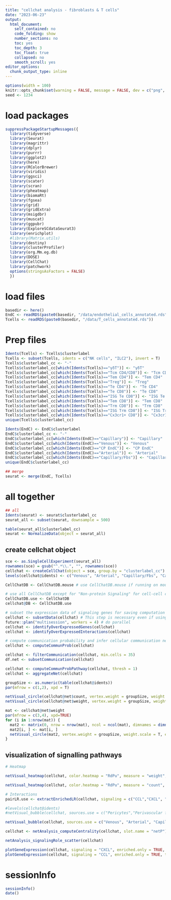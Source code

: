 ```yaml
---
title: "cellchat analysis - fibroblasts & T cells"
date: "2023-06-23"
output:
  html_document:
    self_contained: no
    code_folding: show
    number_sections: no
    toc: yes
    toc_depth: 3
    toc_float: true
    collapsed: no
    smooth_scroll: yes
editor_options: 
  chunk_output_type: inline
---
```


```r
options(width = 100)
knitr::opts_chunk$set(warning = FALSE, message = FALSE, dev = c("png", "pdf"))
seed <- 1234
```

# load packages

```r
suppressPackageStartupMessages({
  library(tidyverse)
  library(Seurat)
  library(magrittr)
  library(dplyr)
  library(purrr)
  library(ggplot2)
  library(here)
  library(RColorBrewer)
  library(viridis)
  library(ggsci)
  library(scater)
  library(scran)
  library(pheatmap)
  library(biomaRt)
  library(fgsea)
  library(grid)
  library(gridExtra)
  library(msigdbr)
  library(muscat)
  library(ggpubr)
  library(ExploreSCdataSeurat3)
  library(enrichplot)
  #library(Matrix.utils)
  library(destiny)
  library(clusterProfiler)
  library(org.Mm.eg.db)
  library(DOSE)
  library(CellChat)
  library(patchwork)
  options(stringsAsFactors = FALSE)
  })
```

# load files

```r
basedir <- here()
EndC <- readRDS(paste0(basedir, "/data/endothelial_cells_annotated.rds"))
Tcells <- readRDS(paste0(basedir, "/data/T_cells_annotated.rds"))
```

# Prep files

```r
Idents(Tcells) <- Tcells$clusterlabel
Tcells <- subset(Tcells, idents = c("NK cells", "ILC2"), invert = T)
Tcells$clusterlabel_cc <- "-"
Tcells$clusterlabel_cc[which(Idents(Tcells)=="γδT")] <- "γδT"
Tcells$clusterlabel_cc[which(Idents(Tcells)=="Tcm CD4/CD8")] <- "Tcm CD4/CD8"
Tcells$clusterlabel_cc[which(Idents(Tcells)=="Tem CD4")] <- "Tem CD4"
Tcells$clusterlabel_cc[which(Idents(Tcells)=="Treg")] <- "Treg"
Tcells$clusterlabel_cc[which(Idents(Tcells)=="Te CD4")] <- "Te CD4"
Tcells$clusterlabel_cc[which(Idents(Tcells)=="Te CD8")] <- "Te CD8"
Tcells$clusterlabel_cc[which(Idents(Tcells)=="ISG Te CD8")] <- "ISG Te CD8"
Tcells$clusterlabel_cc[which(Idents(Tcells)=="Tem CD8")] <- "Tem CD8"
Tcells$clusterlabel_cc[which(Idents(Tcells)=="Trm CD8")] <- "Trm CD8"
Tcells$clusterlabel_cc[which(Idents(Tcells)=="ISG Trm CD8")] <- "ISG Trm CD8"
Tcells$clusterlabel_cc[which(Idents(Tcells)=="Cx3cr1+ CD8")] <- "Cx3cr1+ CD8"
unique(Tcells$clusterlabel_cc)

Idents(EndC) <- EndC$clusterlabel
EndC$clusterlabel_cc <- "-"
EndC$clusterlabel_cc[which(Idents(EndC)=="Capillary")] <- "Capillary"
EndC$clusterlabel_cc[which(Idents(EndC)=="Venous")] <- "Venous" 
EndC$clusterlabel_cc[which(Idents(EndC)=="CP EndC")] <- "CP EndC"
EndC$clusterlabel_cc[which(Idents(EndC)=="Arterial")] <- "Arterial" 
EndC$clusterlabel_cc[which(Idents(EndC)=="Capillary/Fbs")] <- "Capillary/Fbs"
unique(EndC$clusterlabel_cc)

## merge
seurat <- merge(EndC, Tcells)
```


# all together

```r
## all
Idents(seurat) <- seurat$clusterlabel_cc
seurat_all <- subset(seurat, downsample = 500)

table(seurat_all$clusterlabel_cc)
seurat <- NormalizeData(object = seurat_all)
```

## create cellchat object 

```r
sce <- as.SingleCellExperiment(seurat_all)
rownames(sce) = gsub("^.*\\.", "", rownames(sce))
cellchat <- createCellChat(object = sce, group.by = "clusterlabel_cc")
levels(cellchat@idents) <- c("Venous", "Arterial", "Capillary/Fbs", "Capillary", "CP EndC", "Treg", "Te CD4", "Te CD8", "ISG Te CD8", "Tem CD4", "Tem CD8", "Trm CD8", "ISG Trm CD8", "Tcm CD4/CD8", "ydT", "Cx3cr1+ CD8")
```

```r
CellChatDB <- CellChatDB.mouse # use CellChatDB.mouse if running on mouse data

# use all CellChatDB except for "Non-protein Signaling" for cell-cell communication analysis
CellChatDB.use <- CellChatDB
cellchat@DB <- CellChatDB.use
```

```r
# subset the expression data of signaling genes for saving computation cost
cellchat <- subsetData(cellchat) # This step is necessary even if using the whole database
future::plan("multisession", workers = 4) # do parallel
cellchat <- identifyOverExpressedGenes(cellchat)
cellchat <- identifyOverExpressedInteractions(cellchat)

# compute communication probability and infer cellular communication network
cellchat <- computeCommunProb(cellchat)
```

```r
cellchat <- filterCommunication(cellchat, min.cells = 35)
df.net <- subsetCommunication(cellchat)
```

```r

cellchat <- computeCommunProbPathway(cellchat, thresh = 1)
cellchat <- aggregateNet(cellchat)

groupSize <- as.numeric(table(cellchat@idents))
par(mfrow = c(1,2), xpd = T)

netVisual_circle(cellchat@net$count, vertex.weight = groupSize, weight.scale = T, label.edge= F, title.name = "Number of interactions")
netVisual_circle(cellchat@net$weight, vertex.weight = groupSize, weight.scale = T, label.edge= F, title.name = "Interaction weights/strength")

mat <- cellchat@net$weight
par(mfrow = c(3,4), xpd=TRUE)
for (i in 1:nrow(mat)) {
  mat2 <- matrix(0, nrow = nrow(mat), ncol = ncol(mat), dimnames = dimnames(mat))
  mat2[i, ] <- mat[i, ]
  netVisual_circle(mat2, vertex.weight = groupSize, weight.scale = T, edge.weight.max = max(mat), title.name = rownames(mat)[i])
}
```

## visualization of signalling pathways

```r
# Heatmap

netVisual_heatmap(cellchat, color.heatmap = "RdPu", measure = "weight", sources.use = c("Venous", "Arterial", "Capillary/Fbs", "Capillary", "CP EndC"), targets.use = c("Treg", "Te CD4", "Te CD8", "ISG Te CD8", "Tem CD4", "Tem CD8", "Trm CD8", "ISG Trm CD8", "Tcm CD4/CD8", "ydT", "Cx3cr1+ CD8"))

netVisual_heatmap(cellchat, color.heatmap = "RdPu", measure = "count", sources.use = c("Venous", "Arterial", "Capillary/Fbs", "Capillary", "CP EndC"), targets.use = c("Treg", "Te CD4", "Te CD8", "ISG Te CD8", "Tem CD4", "Tem CD8", "Trm CD8", "ISG Trm CD8", "Tcm CD4/CD8", "ydT", "Cx3cr1+ CD8"))
```

```r
# Interactions
pairLR.use <- extractEnrichedLR(cellchat, signaling = c("CCL","CXCL", "LAMININ", "NOTCH"))

#levels(cellchat@idents)
#netVisual_bubble(cellchat, sources.use = c("Pericytes","Perivascular fibroblasts", "Vascular smooth muscle cells", "Meningeal fibroblasts", "Tem CD4","Tem CD8", "Tcm CD4/CD8"), pairLR.use = pairLR.use , sort.by.source = T,sort.by.target = T, remove.isolate = TRUE)

netVisual_bubble(cellchat, sources.use = c("Venous", "Arterial", "Capillary/Fbs", "Capillary", "CP EndC"), targets.use = c("Treg", "Te CD4", "Te CD8", "ISG Te CD8", "Tem CD4", "Tem CD8", "Trm CD8", "ISG Trm CD8", "Tcm CD4/CD8", "ydT", "Cx3cr1+ CD8"), pairLR.use = pairLR.use , sort.by.source = T, sort.by.target = T, remove.isolate = TRUE)
```

```r
cellchat <- netAnalysis_computeCentrality(cellchat, slot.name = "netP")

netAnalysis_signalingRole_scatter(cellchat)
```

```r
plotGeneExpression(cellchat, signaling = "CXCL", enriched.only = TRUE, type = "violin")
plotGeneExpression(cellchat, signaling = "CCL", enriched.only = TRUE, type = "violin")
```

# sessionInfo
```r
sessionInfo()
date()
```
